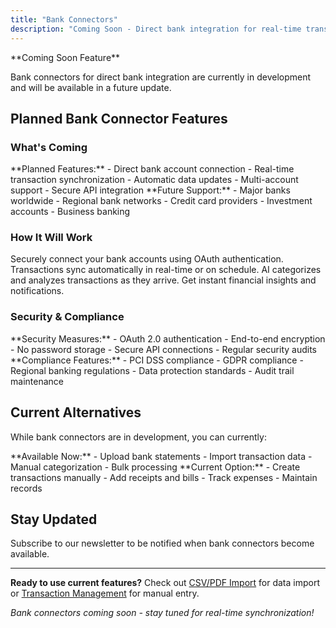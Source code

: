 ```yaml
---
title: "Bank Connectors"
description: "Coming Soon - Direct bank integration for real-time transaction synchronization"
---
```


<Warning>
**Coming Soon Feature**

Bank connectors for direct bank integration are currently in development and will be available in a future update.
</Warning>

## Planned Bank Connector Features

### What's Coming

<CardGroup cols={2}>
  <Card title="Real-Time Sync" icon="refresh">
    **Planned Features:**
    - Direct bank account connection
    - Real-time transaction synchronization
    - Automatic data updates
    - Multi-account support
    - Secure API integration
  </Card>
  
  <Card title="Global Bank Support" icon="globe">
    **Future Support:**
    - Major banks worldwide
    - Regional bank networks
    - Credit card providers
    - Investment accounts
    - Business banking
  </Card>
</CardGroup>

### How It Will Work

<Steps>
  <Step title="Bank Account Setup">
    Securely connect your bank accounts using OAuth authentication.
  </Step>
  
  <Step title="Automatic Sync">
    Transactions sync automatically in real-time or on schedule.
  </Step>
  
  <Step title="AI Processing">
    AI categorizes and analyzes transactions as they arrive.
  </Step>
  
  <Step title="Real-Time Insights">
    Get instant financial insights and notifications.
  </Step>
</Steps>

### Security & Compliance

<AccordionGroup>
  <Accordion title="Bank-Grade Security">
    **Security Measures:**
    - OAuth 2.0 authentication
    - End-to-end encryption
    - No password storage
    - Secure API connections
    - Regular security audits
  </Accordion>
  
  <Accordion title="Regulatory Compliance">
    **Compliance Features:**
    - PCI DSS compliance
    - GDPR compliance
    - Regional banking regulations
    - Data protection standards
    - Audit trail maintenance
  </Accordion>
</AccordionGroup>

## Current Alternatives

While bank connectors are in development, you can currently:

<CardGroup cols={2}>
  <Card title="CSV/PDF Import" icon="upload">
    **Available Now:**
    - Upload bank statements
    - Import transaction data
    - Manual categorization
    - Bulk processing
  </Card>
  
  <Card title="Manual Entry" icon="plus">
    **Current Option:**
    - Create transactions manually
    - Add receipts and bills
    - Track expenses
    - Maintain records
  </Card>
</CardGroup>

## Stay Updated

<Card title="Get Notified" icon="bell" href="https://ai2fin.com/newsletter" horizontal>
Subscribe to our newsletter to be notified when bank connectors become available.
</Card>

---

**Ready to use current features?** Check out [CSV/PDF Import](/data-sources/csv-imports) for data import or [Transaction Management](/guides/transaction-management) for manual entry.

*Bank connectors coming soon - stay tuned for real-time synchronization!*




